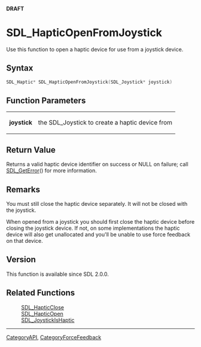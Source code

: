 <span color="red">'''DRAFT'''</span>

= SDL_HapticOpenFromJoystick =
Use this function to open a haptic device for use from a joystick device.


== Syntax ==
<syntaxhighlight lang='c++'>
SDL_Haptic* SDL_HapticOpenFromJoystick(SDL_Joystick* joystick)
</syntaxhighlight>

== Function Parameters ==
{|
|'''joystick'''
|the SDL_Joystick to create a haptic device from
|}

== Return Value ==
Returns a valid haptic device identifier on success or NULL on failure; call [[SDL_GetError]]() for more information.

== Remarks ==
You must still close the haptic device separately. It will not be closed with the joystick.

When opened from a joystick you should first close the haptic device before closing the joystick device. If not, on some implementations the haptic device will also get unallocated and you'll be unable to use force feedback on that device.

== Version ==
This function is available since SDL 2.0.0.

== Related Functions ==
:[[SDL_HapticClose]]
:[[SDL_HapticOpen]]
:[[SDL_JoystickIsHaptic]]

----
[[CategoryAPI]], [[CategoryForceFeedback]]
